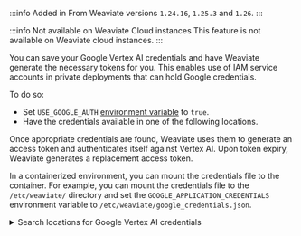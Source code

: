 :::info Added in
From Weaviate versions `1.24.16`, `1.25.3` and `1.26`.
:::

:::info Not available on Weaviate Cloud instances
This feature is not available on Weaviate cloud instances.
:::

You can save your Google Vertex AI credentials and have Weaviate generate the necessary tokens for you. This enables use of IAM service accounts in private deployments that can hold Google credentials.

To do so:

- Set `USE_GOOGLE_AUTH` [environment variable](/developers/weaviate/config-refs/env-vars#module-specific) to `true`.
- Have the credentials available in one of the following locations.

Once appropriate credentials are found, Weaviate uses them to generate an access token and authenticates itself against Vertex AI. Upon token expiry, Weaviate generates a replacement access token.

In a containerized environment, you can mount the credentials file to the container. For example, you can mount the credentials file to the `/etc/weaviate/` directory and set the `GOOGLE_APPLICATION_CREDENTIALS` environment variable to `/etc/weaviate/google_credentials.json`.

<details>
  <summary>
    Search locations for Google Vertex AI credentials
  </summary>

Once `USE_GOOGLE_AUTH` is set to `true`, Weaviate will look for credentials in the following places, preferring the first location found:

1. A JSON file whose path is specified by the `GOOGLE_APPLICATION_CREDENTIALS` environment variable. For workload identity federation, refer to [this link](https://cloud.google.com/iam/docs/how-to#using-workload-identity-federation) on how to generate the JSON configuration file for on-prem/non-Google cloud platforms.
2. A JSON file in a location known to the `gcloud` command-line tool. On Windows, this is `%APPDATA%/gcloud/application_default_credentials.json`. On other systems, `$HOME/.config/gcloud/application_default_credentials.json`.
3. On Google App Engine standard first generation runtimes (&lt;= Go 1.9) it uses the appengine.AccessToken function.
4. On Google Compute Engine, Google App Engine standard second generation runtimes (>= Go 1.11), and Google App Engine flexible environment, it fetches credentials from the metadata server.

</details>
